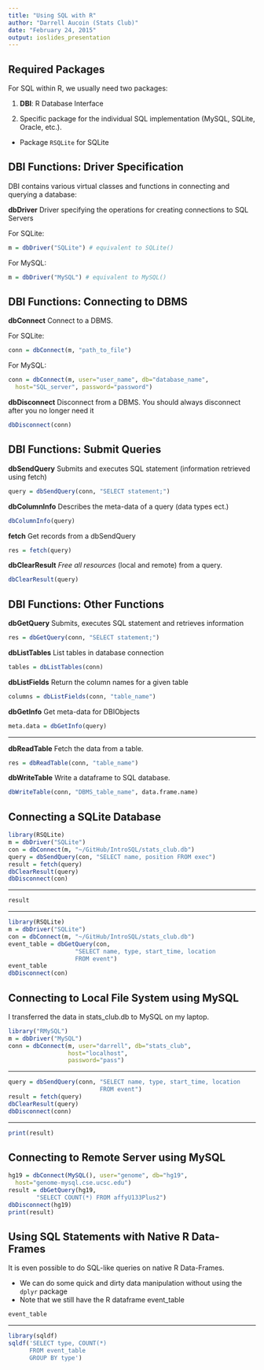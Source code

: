 ```yaml
---
title: "Using SQL with R"
author: "Darrell Aucoin (Stats Club)"
date: "February 24, 2015"
output: ioslides_presentation
---
```


## Required Packages
For SQL within R, we usually need two packages:

1. __DBI__: R Database Interface

2. Specific package for the individual SQL implementation (MySQL, SQLite, Oracle, etc.).  
  - Package `RSQLite` for SQLite

## DBI Functions: Driver Specification

DBI contains various virtual classes and functions in connecting and querying a database:

__dbDriver__ Driver specifying the operations for creating connections to SQL Servers   

For SQLite:
```r
m = dbDriver("SQLite") # equivalent to SQLite()
```

For MySQL:  
```r
m = dbDriver("MySQL") # equivalent to MySQL()
```

## DBI Functions: Connecting to DBMS 

__dbConnect__ Connect to a DBMS.  

For SQLite:
```r
conn = dbConnect(m, "path_to_file")
```

For MySQL:
```r
conn = dbConnect(m, user="user_name", db="database_name", 
  host="SQL_server", password="password")
```

__dbDisconnect__ Disconnect from a DBMS. You should always disconnect after you no longer need it

```r
dbDisconnect(conn)
```

## DBI Functions: Submit Queries

__dbSendQuery__ Submits and executes SQL statement (information retrieved using fetch)  

```r
query = dbSendQuery(conn, "SELECT statement;")
```

__dbColumnInfo__ Describes the meta-data of a query (data types ect.)

```r
dbColumnInfo(query)
```

__fetch__ Get records from a dbSendQuery

```r
res = fetch(query)
```

__dbClearResult__ _Free all resources_ (local and remote) from a query.

```r
dbClearResult(query)
```

## DBI Functions: Other Functions

__dbGetQuery__ Submits, executes SQL statement and retrieves information  

```r
res = dbGetQuery(conn, "SELECT statement;")
```

__dbListTables__ List tables in database connection

```r
tables = dbListTables(conn)
```

__dbListFields__ Return the column names for a given table

```r
columns = dbListFields(conn, "table_name")
```

__dbGetInfo__ Get meta-data for DBIObjects

```r
meta.data = dbGetInfo(query)
```

---

__dbReadTable__ Fetch the data from a table.

```r
res = dbReadTable(conn, "table_name")
```

__dbWriteTable__ Write a dataframe to SQL database.

```r
dbWriteTable(conn, "DBMS_table_name", data.frame.name)
```



## Connecting a SQLite Database

```r
library(RSQLite)
m = dbDriver("SQLite")
con = dbConnect(m, "~/GitHub/IntroSQL/stats_club.db")
query = dbSendQuery(con, "SELECT name, position FROM exec")
result = fetch(query)
dbClearResult(query)
dbDisconnect(con)
```

---

```r
result
```

---

```r
library(RSQLite)
m = dbDriver("SQLite")
con = dbConnect(m, "~/GitHub/IntroSQL/stats_club.db")
event_table = dbGetQuery(con,
                   "SELECT name, type, start_time, location
                   FROM event")
event_table
dbDisconnect(con)
```

## Connecting to Local File System using MySQL

I transferred the data in stats_club.db to MySQL on my laptop.

```r
library("RMySQL") 
m = dbDriver("MySQL")
conn = dbConnect(m, user="darrell", db="stats_club",
                 host="localhost",
                 password="pass")
```

---

```r
query = dbSendQuery(conn, "SELECT name, type, start_time, location
                          FROM event")
result = fetch(query)
dbClearResult(query)
dbDisconnect(conn)
```

---

```r
print(result)
```

## Connecting to Remote Server using MySQL

```r
hg19 = dbConnect(MySQL(), user="genome", db="hg19", 
  host="genome-mysql.cse.ucsc.edu")
result = dbGetQuery(hg19, 
		"SELECT COUNT(*) FROM affyU133Plus2")
dbDisconnect(hg19)
print(result)
```

## Using SQL Statements with Native R Data-Frames

It is even possible to do SQL-like queries on native R Data-Frames. 

- We can do some quick and dirty data manipulation without using the `dplyr` package
- Note that we still have the R dataframe event_table

```r
event_table
```

---  

```r
library(sqldf)
sqldf('SELECT type, COUNT(*) 
      FROM event_table
      GROUP BY type')
```